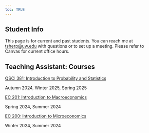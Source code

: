 ```yaml
---
toc: TRUE
---
```


## Student Info

This page is for current and past students. You can reach me at [tsherp@uw.edu](mailto:tsherp@uw.edu) with questions or to set up a meeting. Please refer to Canvas for current office hours.

## Teaching Assistant: Courses

<u>QSCI 381: Introduction to Probability and Statistics</u>

Autumn 2024, Winter 2025, Spring 2025

<u>EC 201: Introduction to Macroeconomics</u>

Spring 2024, Summer 2024 

<u>EC 200: Introduction to Microeconomics</u>

Winter 2024, Summer 2024 
